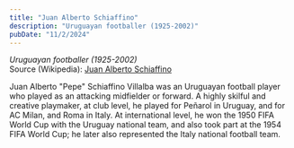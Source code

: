 ```yaml
---
title: "Juan Alberto Schiaffino"
description: "Uruguayan footballer (1925-2002)"
pubDate: "11/2/2024"
---
```


*Uruguayan footballer (1925-2002)*  
Source (Wikipedia): [Juan Alberto Schiaffino][1]

Juan Alberto "Pepe" Schiaffino Villalba was an Uruguayan football player who played as an attacking midfielder or forward. A highly skilful and creative playmaker, at club level, he played for Peñarol in Uruguay, and for AC Milan, and Roma in Italy. At international level, he won the 1950 FIFA World Cup with the Uruguay national team, and also took part at the 1954 FIFA World Cup; he later also represented the Italy national football team.

[1]: https://en.wikipedia.org/wiki/Juan_Alberto_Schiaffino
